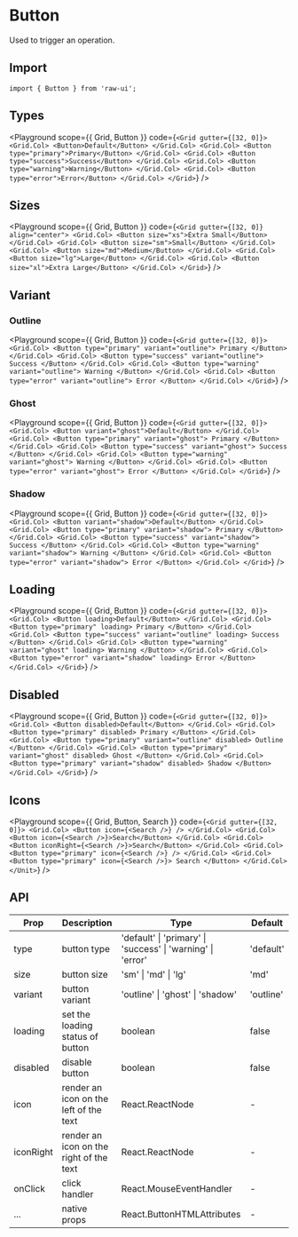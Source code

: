 
# Button

Used to trigger an operation.

## Import

```tsx
import { Button } from 'raw-ui';
```

## Types

<Playground
  scope={{ Grid, Button }}
  code={`
<Grid gutter={[32, 0]}>
  <Grid.Col>
    <Button>Default</Button>
  </Grid.Col>
  <Grid.Col>
    <Button type="primary">Primary</Button>
  </Grid.Col>
  <Grid.Col>
    <Button type="success">Success</Button>
  </Grid.Col>
  <Grid.Col>
    <Button type="warning">Warning</Button>
  </Grid.Col>
  <Grid.Col>
    <Button type="error">Error</Button>
  </Grid.Col>
</Grid>
`}
/>

## Sizes

<Playground
  scope={{ Grid, Button }}
  code={`
<Grid gutter={[32, 0]} align="center">
  <Grid.Col>
    <Button size="xs">Extra Small</Button>
  </Grid.Col>
  <Grid.Col>
    <Button size="sm">Small</Button>
  </Grid.Col>
  <Grid.Col>
    <Button size="md">Medium</Button>
  </Grid.Col>
  <Grid.Col>
    <Button size="lg">Large</Button>
  </Grid.Col>
  <Grid.Col>
    <Button size="xl">Extra Large</Button>
  </Grid.Col>
</Grid>
`}
/>

## Variant

### Outline

<Playground
  scope={{ Grid, Button }}
  code={`
<Grid gutter={[32, 0]}>
  <Grid.Col>
    <Button type="primary" variant="outline">
      Primary
    </Button>
  </Grid.Col>
  <Grid.Col>
    <Button type="success" variant="outline">
      Success
    </Button>
  </Grid.Col>
  <Grid.Col>
    <Button type="warning" variant="outline">
      Warning
    </Button>
  </Grid.Col>
  <Grid.Col>
    <Button type="error" variant="outline">
      Error
    </Button>
  </Grid.Col>
</Grid>
`}
/>

### Ghost

<Playground
  scope={{ Grid, Button }}
  code={`
<Grid gutter={[32, 0]}>
  <Grid.Col>
    <Button variant="ghost">Default</Button>
  </Grid.Col>
  <Grid.Col>
    <Button type="primary" variant="ghost">
      Primary
    </Button>
  </Grid.Col>
  <Grid.Col>
    <Button type="success" variant="ghost">
      Success
    </Button>
  </Grid.Col>
  <Grid.Col>
    <Button type="warning" variant="ghost">
      Warning
    </Button>
  </Grid.Col>
  <Grid.Col>
    <Button type="error" variant="ghost">
      Error
    </Button>
  </Grid.Col>
</Grid>
`}
/>

### Shadow

<Playground
  scope={{ Grid, Button }}
  code={`
<Grid gutter={[32, 0]}>
  <Grid.Col>
    <Button variant="shadow">Default</Button>
  </Grid.Col>
  <Grid.Col>
    <Button type="primary" variant="shadow">
      Primary
    </Button>
  </Grid.Col>
  <Grid.Col>
    <Button type="success" variant="shadow">
      Success
    </Button>
  </Grid.Col>
  <Grid.Col>
    <Button type="warning" variant="shadow">
      Warning
    </Button>
  </Grid.Col>
  <Grid.Col>
    <Button type="error" variant="shadow">
      Error
    </Button>
  </Grid.Col>
</Grid>
  `}
/>

## Loading

<Playground
  scope={{ Grid, Button }}
  code={`
<Grid gutter={[32, 0]}>
  <Grid.Col>
    <Button loading>Default</Button>
  </Grid.Col>
  <Grid.Col>
    <Button type="primary" loading>
      Primary
    </Button>
  </Grid.Col>
  <Grid.Col>
    <Button type="success" variant="outline" loading>
      Success
    </Button>
  </Grid.Col>
  <Grid.Col>
    <Button type="warning" variant="ghost" loading>
      Warning
    </Button>
  </Grid.Col>
  <Grid.Col>
    <Button type="error" variant="shadow" loading>
      Error
    </Button>
  </Grid.Col>
</Grid>
  `}
/>

## Disabled

<Playground
  scope={{ Grid, Button }}
  code={`
<Grid gutter={[32, 0]}>
  <Grid.Col>
    <Button disabled>Default</Button>
  </Grid.Col>
  <Grid.Col>
    <Button type="primary" disabled>
      Primary
    </Button>
  </Grid.Col>
  <Grid.Col>
    <Button type="primary" variant="outline" disabled>
      Outline
    </Button>
  </Grid.Col>
  <Grid.Col>
    <Button type="primary" variant="ghost" disabled>
      Ghost
    </Button>
  </Grid.Col>
  <Grid.Col>
    <Button type="primary" variant="shadow" disabled>
      Shadow
    </Button>
  </Grid.Col>
</Grid>
  `}
/>

## Icons

<Playground
  scope={{ Grid, Button, Search }}
  code={`
<Grid gutter={[32, 0]}>
  <Grid.Col>
    <Button icon={<Search />} />
  </Grid.Col>
  <Grid.Col>
    <Button icon={<Search />}>Search</Button>
  </Grid.Col>
  <Grid.Col>
    <Button iconRight={<Search />}>Search</Button>
  </Grid.Col>
  <Grid.Col>
    <Button type="primary" icon={<Search />} />
  </Grid.Col>
  <Grid.Col>
    <Button type="primary" icon={<Search />}>
      Search
    </Button>
  </Grid.Col>
</Unit>
  `}
/>

## API

| Prop      | Description                             | Type                                                        | Default   |
| --------- | --------------------------------------- | ----------------------------------------------------------- | --------- |
| type      | button type                             | 'default' \| 'primary' \| 'success' \| 'warning' \| 'error' | 'default' |
| size      | button size                             | 'sm' \| 'md' \| 'lg'                                        | 'md'      |
| variant   | button variant                          | 'outline' \| 'ghost' \| 'shadow'                            | 'outline' |
| loading   | set the loading status of button        | boolean                                                     | false     |
| disabled  | disable button                          | boolean                                                     | false     |
| icon      | render an icon on the left of the text  | React.ReactNode                                             | -         |
| iconRight | render an icon on the right of the text | React.ReactNode                                             | -         |
| onClick   | click handler                           | React.MouseEventHandler                                     | -         |
| ...       | native props                            | React.ButtonHTMLAttributes                                  | -         |
